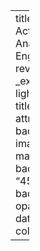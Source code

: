 ---
title: Intro to GitHub Actions for Analysts & Engineers
format:
  revealjs:
    theme:
      - _extensions/fnl/fnl-light-revealjs.scss
title-slide-attributes: 
  data-background-image: img/github-mark.png
  data-background-size: "45%"
  data-background-opacity: "0.5"
  data-background-color: "#19424e"

---